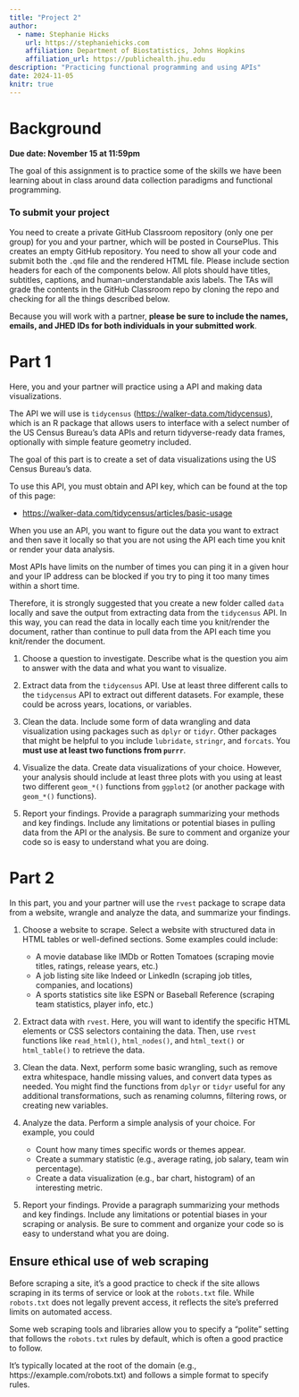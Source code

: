 ```yaml
---
title: "Project 2"
author: 
  - name: Stephanie Hicks
    url: https://stephaniehicks.com
    affiliation: Department of Biostatistics, Johns Hopkins
    affiliation_url: https://publichealth.jhu.edu
description: "Practicing functional programming and using APIs"
date: 2024-11-05
knitr: true
---
```



# Background


**Due date: November 15 at 11:59pm**

The goal of this assignment is to practice some of the skills we have been learning about in class around data collection paradigms and functional programming.

### To submit your project 

You need to create a private GitHub Classroom repository  (only one per group) for you and your partner, which will be posted in CoursePlus. This creates an empty GitHub repository. You need to show all your code and submit both the `.qmd` file and the rendered HTML file. Please include section headers for each of the components below. All plots should have titles, subtitles, captions, and human-understandable axis labels. The TAs will grade the contents in the GitHub Classroom repo by cloning the repo and checking for all the things described below. 

Because you will work with a partner, **please be sure to include the names, emails, and JHED IDs for both individuals in your submitted work**. 

# Part 1 

Here, you and your partner will practice using a API and making data visualizations. 

The API we will use is `tidycensus` (<https://walker-data.com/tidycensus>), which is an R package that allows users to interface with a select number of the US Census Bureau’s data APIs and return tidyverse-ready data frames, optionally with simple feature geometry included.

The goal of this part is to create a set of data visualizations using the US Census Bureau's data. 

:::{.callout-important}

To use this API, you must obtain and API key, which can be found at the top of this page: 

- <https://walker-data.com/tidycensus/articles/basic-usage>

:::

:::{.callout-tip}

When you use an API, you want to figure out the data you want to extract and then save it locally so that you are not using the API each time you knit or render your data analysis. 

Most APIs have limits on the number of times you can ping it in a given hour and your IP address can be blocked if you try to ping it too many times within a short time. 

Therefore, it is strongly suggested that you create a new folder called `data` locally and save the output from extracting data from the `tidycensus` API. In this way, you can read the data in locally each time you knit/render the document, rather than continue to pull data from the API each time you knit/render the document. 

:::


1. Choose a question to investigate. Describe what is the question you aim to answer with the data and what you want to visualize. 

2. Extract data from the `tidycensus` API. Use at least three different calls to the `tidycensus` API to extract out different datasets. For example, these could be across years, locations, or variables. 

3. Clean the data. Include some form of data wrangling and data visualization using packages such as `dplyr` or `tidyr`. Other packages that might be helpful to you include `lubridate`, `stringr`, and `forcats`. You **must use at least two functions from `purrr`**. 

4. Visualize the data. Create data visualizations of your choice. However, your analysis should include at least three plots with you using at least two different `geom_*()` functions from `ggplot2` (or another package with `geom_*()` functions). 

5. Report your findings. Provide a paragraph summarizing your methods and key findings. Include any limitations or potential biases in pulling data from the API or the analysis. Be sure to comment and organize your code so is easy to understand what you are doing. 


# Part 2

In this part, you and your partner will use the `rvest` package to scrape data from a website, wrangle and analyze the data, and summarize your findings. 

1. Choose a website to scrape. Select a website with structured data in HTML tables or well-defined sections. Some examples could include: 

   - A movie database like IMDb or Rotten Tomatoes (scraping movie titles, ratings, release years, etc.)
   - A job listing site like Indeed or LinkedIn (scraping job titles, companies, and locations)
   - A sports statistics site like ESPN or Baseball Reference (scraping team statistics, player info, etc.)

2. Extract data with `rvest`. Here, you will want to identify the specific HTML elements or CSS selectors containing the data. Then, use `rvest` functions like `read_html()`, `html_nodes()`, and `html_text()` or `html_table()` to retrieve the data.

3. Clean the data. Next, perform some basic wrangling, such as remove extra whitespace, handle missing values, and convert data types as needed. You might find the functions from `dplyr` or `tidyr` useful for any additional transformations, such as renaming columns, filtering rows, or creating new variables.

4. Analyze the data. Perform a simple analysis of your choice. For example, you could

   - Count how many times specific words or themes appear.
   - Create a summary statistic (e.g., average rating, job salary, team win percentage).
   - Create a data visualization (e.g., bar chart, histogram) of an interesting metric.

5. Report your findings. Provide a paragraph summarizing your methods and key findings. Include any limitations or potential biases in your scraping or analysis. Be sure to comment and organize your code so is easy to understand what you are doing. 

:::::: {.callout-caution}

## Ensure ethical use of web scraping

Before scraping a site, it's a good practice to check if the site allows scraping in its terms of service or look at the `robots.txt` file. While `robots.txt` does not legally prevent access, it reflects the site's preferred limits on automated access. 

Some web scraping tools and libraries allow you to specify a "polite" setting that follows the `robots.txt` rules by default, which is often a good practice to follow.

It’s typically located at the root of the domain (e.g., https://example.com/robots.txt) and follows a simple format to specify rules.

:::
